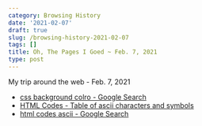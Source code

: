 ```yaml
---
category: Browsing History
date: '2021-02-07'
draft: true
slug: /browsing-history-2021-02-07
tags: []
title: Oh, The Pages I Goed ~ Feb. 7, 2021
type: post
---
```



My trip around the web - Feb. 7, 2021

- [css background colro - Google Search](https://www.google.com/search?client=safari&rls=en&q=css+background+colro&ie=UTF-8&oe=UTF-8)
- [HTML Codes - Table of ascii characters and symbols](https://ascii.cl/htmlcodes.htm)
- [html codes ascii - Google Search](https://www.google.com/search?newwindow=1&client=safari&rls=en&ei=HbIgYK2DHviUwbkP7JiD6A0&q=html+codes+ascii&oq=html+codes+ascii&gs_lcp=CgZwc3ktYWIQAzICCAAyBggAEBYQHjIGCAAQFhAeMgYIABAWEB4yBggAEBYQHjIGCAAQFhAeMggIABAWEAoQHjIGCAAQFhAeMgYIABAWEB4yBggAEBYQHjoHCAAQsAMQQzoECAAQQ1DPUljOZmCJa2gDcAJ4AIABdIgB3gSSAQM3LjGYAQCgAQGqAQdnd3Mtd2l6yAEKwAEB&sclient=psy-ab&ved=0ahUKEwjthcqurtnuAhV4SjABHWzMAN0Q4dUDCAw&uact=5)